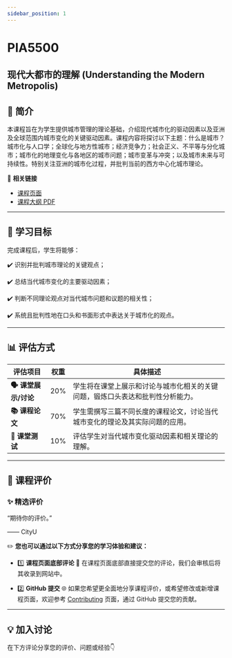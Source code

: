 ```yaml
---
sidebar_position: 1
---
```


# PIA5500
## 现代大都市的理解 (Understanding the Modern Metropolis)

## **📘 简介**
本课程旨在为学生提供城市管理的理论基础，介绍现代城市化的驱动因素以及亚洲及全球范围内城市变化的关键驱动因素。课程内容将探讨以下主题：什么是城市？城市化与人口学；全球化与地方性城市；经济竞争力；社会正义、不平等与分化城市；城市化的地理变化与各地区的城市问题；城市变革与冲突；以及城市未来与可持续性。特别关注亚洲的城市化过程，并批判当前的西方中心化城市理论。

🔗 **相关链接**
- [课程页面](https://www.cityu.edu.hk/catalogue/pg/202526/course/PIA5500.htm)
- [课程大纲 PDF](https://www.cityu.edu.hk/catalogue/pg/202526/course/PIA5500.pdf)

---

## **🎯 学习目标**

完成课程后，学生将能够：

✔️ 识别并批判城市理论的关键观点；

✔️ 总结当代城市变化的主要驱动因素；

✔️ 判断不同理论观点对当代城市问题和议题的相关性；

✔️ 系统且批判性地在口头和书面形式中表达关于城市化的观点。

---

## **📊 评估方式**

| **评估项目**                | **权重** | **具体描述**                                                                                       |
|----------------------------|---------|---------------------------------------------------------------------------------------------------|
| **🗣️ 课堂展示/讨论**        | 20%     | 学生将在课堂上展示和讨论与城市化相关的关键问题，锻炼口头表达和批判性分析能力。                      |
| **📚 课程论文**              | 70%     | 学生需撰写三篇不同长度的课程论文，讨论当代城市变化的理论及其实际问题的应用。                     |
| **📅 课堂测试**              | 10%     | 评估学生对当代城市变化驱动因素和相关理论的理解。                                                 |

---

## **💬 课程评价**

### ✨ **精选评价**
<div className={commentStyles.commentBox}>
    <p className={commentStyles.commentText}>
        “期待你的评价。”
    </p>
    <p className={commentStyles.commentAuthor}>—— CityU</p>
</div>

✏️ **您也可以通过以下方式分享您的学习体验和建议：**

- 1️⃣ **课程页面底部评论**
💬 在课程页面底部直接提交您的评论，我们会审核后将其收录到网站中。

- 2️⃣ **GitHub 提交**
🌐 如果您希望更全面地分享课程评价，或希望修改或新增课程页面，欢迎参考 [Contributing](/contributing) 页面，通过 GitHub 提交您的贡献。

---

## **💡 加入讨论**

在下方评论分享您的评价、问题或经验👇
<Utterances />